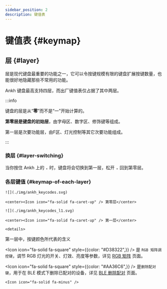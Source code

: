```yaml
---
sidebar_position: 2
description: 键值表
---
```



# 键值表 {#keymap}

## 层 {#layer}

层是现代键盘最重要的功能之一，它可以令按键规模有限的键盘扩展按键数量，也能很好地隐藏那些不常用的功能。

Ankh 键盘最高支持四层，而出厂键值表仅占据了其中两层。

:::info

键盘的层是从“**零**”而不是“一”开始计算的。

**第零层是键盘的初始层**，由字母区、数字区、修饰键等组成。

第一层是次要功能层，由F区、灯光控制等其它次要功能组成。

:::

### 换层 {#layer-switching}

当你按住 Ankh 上的 <kbd>**.**</kbd> 时，键盘将会切换到第一层，松开 <kbd>**.**</kbd> 回到第零层。

### 各层键值 {#keymap-of-each-layer}

<Tabs queryString="pcb-variant">
  <TabItem value="hotswap" label="热插拔" default>

    ![](./img/ankh_keycodes.svg)

    <center><Icon icon="fa-solid fa-caret-up" /> 第零层</center>

    ![](./img/ankh_keycodes_l1.svg)

    <center><Icon icon="fa-solid fa-caret-up" /> 第一层</center>
    
    <details>
  <summary> <Icon icon="fa-solid fa-file-circle-question" /> 第一层中，按键颜色所代表的含义</summary>

<Icon icon="fa-solid fa-square" style={{color: "#D38322",}} /> 是 `RGB 矩阵调控键`，调节 RGB 灯光的开关、灯效、亮度等参数，详见 [RGB 矩阵](/docs-ankh-r2/lighting/rgb-matrix#rgb-matrix-keys) 页面。

<Icon icon="fa-solid fa-square" style={{color: "#AA36C6",}} /> 是`删除配对键`，用于在 BLE 模式下删除已配对的设备，详见 [BLE 删除配对](/docs-ankh-r2/dual-mode/ble/ble-unpairing) 页面。

</details>

  </TabItem>
  <TabItem value="soldered" label="焊接">
    
    <Icon icon="fa-solid fa-minus" />

  </TabItem>
</Tabs>